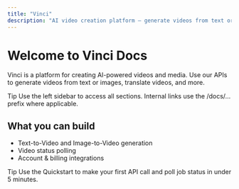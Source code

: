```yaml
---
title: "Vinci"
description: "AI video creation platform — generate videos from text or images in minutes."
---
```


# Welcome to Vinci Docs

Vinci is a platform for creating AI-powered videos and media. Use our APIs to generate videos from text or images, translate videos, and more.

<Columns cols={2}>
  <Card title="Quickstart (5 min)" icon="rocket" href="/quickstart" />
  <Card title="Essentials" icon="key" href="/essentials/authentication" />
  <Card title="API Reference" icon="code" href="/docs/api-reference/video-generation" />
  <Card title="Guides" icon="book" href="/docs/guides/getting-started" />
  <Card title="Platform" icon="display" href="/docs/platform/overview" />
  <Card title="Changelog" icon="clock-rotate-left" href="/changelog" />
</Columns>

Tip
Use the left sidebar to access all sections. Internal links use the /docs/... prefix where applicable.

## What you can build
- Text-to-Video and Image-to-Video generation
- Video status polling
- Account & billing integrations

Tip
Use the Quickstart to make your first API call and poll job status in under 5 minutes.
